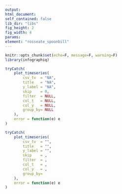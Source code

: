 ```yaml
---
output:
html_document:
self_contained: false
lib_dir: "libs"
fig_height: 2
fig_width: 4
params:
element: "rosseate_spoonbill"
---
```


```r
knitr::opts_chunk$set(echo=F, message=F, warning=F)
library(infographiq)
```

<base target="_parent">

```r
tryCatch(
    plot_timeseries(
        csv_tv  = "NA",
        title   = "NA",
        y_label = "NA",
        skip    = 0,
        filter  = NULL,
        col_t   = NULL,
        col_y   = NULL,
        group_by= NULL
    ),
    error = function(e) e
)
```

```r
tryCatch(
    plot_timeseries(
        csv_tv  = "",
        title   = "",
        y_label = "",
        skip    = ,
        filter  = ,
        col_t   = ,
        col_y   = ,
        group_by= 
    ),
    error = function(e) e
)
```
